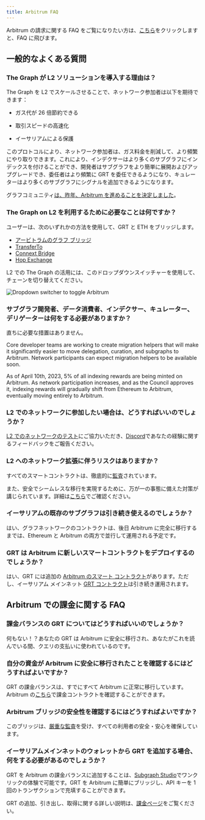 ```yaml
---
title: Arbitrum FAQ
---
```


Arbitrum の請求に関する FAQ をご覧になりたい方は、[こちら](#billing-on-arbitrum-faqs)をクリックしますと、FAQ に飛びます。

## 一般的なよくある質問

### The Graph が L2 ソリューションを導入する理由は？

The Graph を L2 でスケールさせることで、ネットワーク参加者は以下を期待できます：

- ガス代が 26 倍節約できる

- 取引スピードの高速化

- イーサリアムによる保護

このプロトコルにより、ネットワーク参加者は、ガス料金を削減して、より頻繁にやり取りできます。これにより、インデクサーはより多くのサブグラフにインデックスを付けることができ、開発者はサブグラフをより簡単に展開およびアップグレードでき、委任者はより頻繁に GRT を委任できるようになり、キュレーターはより多くのサブグラフにシグナルを追加できるようになります。

グラフコミュニティ[は、昨年、Arbitrum を進めることを決定しました](https://forum.thegraph.com/t/gip-0031-arbitrum-grt-bridge/3305)。

### The Graph on L2 を利用するために必要なことは何ですか？

ユーザーは、次のいずれかの方法を使用して、GRT と ETH をブリッジします。

- [アービトラムのグラフ ブリッジ](https://bridge.arbitrum.io/?l2ChainId=42161)
- [TransferTo](https://transferto.xyz/swap)
- [Connext Bridge](https://bridge.connext.network/)
- [Hop Exchange](https://app.hop.exchange/#/send?token=ETH)

L2 での The Graph の活用には、このドロップダウンスイッチャーを使用して、チェーンを切り替えてください。

![Dropdown switcher to toggle Arbitrum](/img/arbitrum-screenshot-toggle.png)

### サブグラフ開発者、データ消費者、インデクサー、キュレーター、デリゲーターは何をする必要がありますか？

直ちに必要な措置はありません。

Core developer teams are working to create migration helpers that will make it significantly easier to move delegation, curation, and subgraphs to Arbitrum. Network participants can expect migration helpers to be available soon.

As of April 10th, 2023, 5% of all indexing rewards are being minted on Arbitrum. As network participation increases, and as the Council approves it, indexing rewards will gradually shift from Ethereum to Arbitrum, eventually moving entirely to Arbitrum.

### L2 でのネットワークに参加したい場合は、どうすればいいのでしょうか？

[L2 でのネットワークのテスト](https://testnet.thegraph.com/explorer)にご協力いただき、[Discord](https://discord.gg/vtvv7FP)であなたの経験に関するフィードバックをご報告ください。

### L2 へのネットワーク拡張に伴うリスクはありますか？

すべてのスマートコントラクトは、徹底的に[監査](https://github.com/graphprotocol/contracts/blob/dev/audits/OpenZeppelin/2022-07-graph-arbitrum-bridge-audit.pdf)されています。

また、安全でシームレスな移行を実現するために、万が一の事態に備えた対策が講じられています。詳細は[こちら](https://forum.thegraph.com/t/gip-0037-the-graph-arbitrum-deployment-with-linear-rewards-minted-in-l2/3551#risks-and-security-considerations-20)でご確認ください。

### イーサリアムの既存のサブグラフは引き続き使えるのでしょうか？

はい、グラフネットワークのコントラクトは、後日 Arbitrum に完全に移行するまでは、Ethereum と Arbitrum の両方で並行して運用される予定です。

### GRT は Arbitrum に新しいスマートコントラクトをデプロイするのでしょうか？

はい、GRT には追加の [Arbitrum のスマート コントラクト](https://arbiscan.io/address/0x9623063377ad1b27544c965ccd7342f7ea7e88c7)があります。ただし、イーサリアム メインネット [GRT コントラクト](https://etherscan.io/token/0xc944e90c64b2c07662a292be6244bdf05cda44a7)は引き続き運用されます。

## Arbitrum での課金に関する FAQ

### 課金バランスの GRT についてはどうすればいいのでしょうか？

何もない！？あなたの GRT は Arbitrum に安全に移行され、あなたがこれを読んでいる間、クエリの支払いに使われているのです。

### 自分の資金が Arbitrum に安全に移行されたことを確認するにはどうすればよいですか？

GRT の課金バランスは、すでにすべて Arbitrum に正常に移行しています。Arbitrum の[こちら](https://arbiscan.io/address/0x1B07D3344188908Fb6DEcEac381f3eE63C48477a)で課金コントラクトを確認することができます。

### Arbitrum ブリッジの安全性を確認するにはどうすればよいですか？

このブリッジは、[厳重な監査](https://code4rena.com/contests/2022-10-the-graph-l2-bridge-contest)を受け、すべての利用者の安全・安心を確保しています。

### イーサリアムメインネットのウォレットから GRT を追加する場合、何をする必要があるのでしょうか？

GRT を Arbitrum の課金バランスに追加することは、[Subgraph Studio](https://thegraph.com/studio/)でワンクリックの体験で可能です。GRT を Arbitrum に簡単にブリッジし、API キーを 1 回のトランザクションで充填することができます。

GRT の追加、引き出し、取得に関する詳しい説明は、[課金ページ](https://thegraph.com/docs/en/billing/)をご覧ください。
